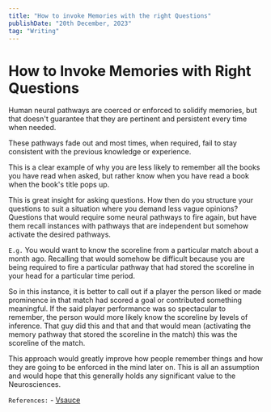 ```yaml
---
title: "How to invoke Memories with the right Questions"
publishDate: "20th December, 2023"
tag: "Writing"
---
```


# How to Invoke Memories with Right Questions

Human neural pathways are coerced or enforced to solidify memories, but that doesn't guarantee that they are pertinent and persistent every time when needed.

These pathways fade out and most times, when required, fail to stay consistent with the previous knowledge or experience.

This is a clear example of why you are less likely to remember all the books you have read when asked, but rather know when you have read a book when the book's title pops up.

This is great insight for asking questions. How then do you structure your questions to suit a situation where you demand less vague opinions? Questions that would require some neural pathways to fire again, but have them recall instances with pathways that are independent but somehow activate the desired pathways.

`E.g.` You would want to know the scoreline from a particular match about a month ago. Recalling that would somehow be difficult because you are being required to fire a particular pathway that had stored the scoreline in your head for a particular time period. 

So in this instance, it is better to call out if a player the person liked or made prominence in that match had scored a goal or contributed something meaningful. If the said player performance was so spectacular to remember, the person would more likely know the scoreline by levels of inference. That guy did this and that and that would mean (activating the memory pathway that stored the scoreline in the match) this was the scoreline of the match.

This approach would greatly improve how people remember things and how they are going to be enforced in the mind later on. This is all an assumption and would hope that this generally holds any significant value to the Neurosciences.

`References:`
    - [Vsauce](https://www.youtube.com/watch?v=dWcdBOYy_bU)